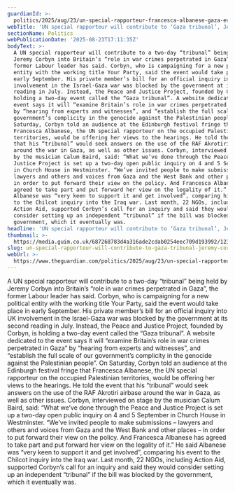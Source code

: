 ```yaml
---
guardianId: >-
  politics/2025/aug/23/un-special-rapporteur-francesca-albanese-gaza-event-jeremy-corbyn
webTitle: 'UN special rapporteur will contribute to ‘Gaza tribunal’, Jeremy Corbyn says'
sectionName: Politics
webPublicationDate: '2025-08-23T17:11:35Z'
bodyText: >-
  A UN special rapporteur will contribute to a two-day “tribunal” being held by
  Jeremy Corbyn into Britain’s “role in war crimes perpetrated in Gaza”, the
  former Labour leader has said. Corbyn, who is campaigning for a new political
  entity with the working title Your Party, said the event would take place in
  early September. His private member’s bill for an official inquiry into UK
  involvement in the Israel-Gaza war was blocked by the government at its second
  reading in July. Instead, the Peace and Justice Project, founded by Corbyn, is
  holding a two-day event called the “Gaza tribunal”. A website dedicated to the
  event says it will “examine Britain’s role in war crimes perpetrated in Gaza”
  by “hearing from experts and witnesses”, and “establish the full scale of our
  government’s complicity in the genocide against the Palestinian people”. On
  Saturday, Corbyn told an audience at the Edinburgh festival fringe that
  Francesca Albanese, the UN special rapporteur on the occupied Palestinian
  territories, would be offering her views to the hearings. He told the event
  that his “tribunal” would seek answers on the use of the RAF Akrotiri airbase
  around the war in Gaza, as well as other issues. Corbyn, interviewed on stage
  by the musician Calum Baird, said: “What we’ve done through the Peace and
  Justice Project is set up a two-day open public inquiry on 4 and 5 September
  in Church House in Westminster. “We’ve invited people to make submissions –
  lawyers and others and voices from Gaza and the West Bank and other places –
  in order to put forward their view on the policy. And Francesca Albanese has
  agreed to take part and put forward her view on the legality of it.” He said
  Albanese was “very keen to support it and get involved”, comparing his event
  to the Chilcot inquiry into the Iraq war. Last month, 22 NGOs, including
  Action Aid, supported Corbyn’s call for an inquiry and said they would
  consider setting up an independent “tribunal” if the bill was blocked by the
  government, which it eventually was.
headline: 'UN special rapporteur will contribute to ‘Gaza tribunal’, Jeremy Corbyn says'
thumbnail: >-
  https://media.guim.co.uk/687268783d4a316ade2cdab0254eec709d193992/1233_302_2523_2019/500.jpg
slug: un-special-rapporteur-will-contribute-to-gaza-tribunal-jeremy-corbyn-says
webUrl: >-
  https://www.theguardian.com/politics/2025/aug/23/un-special-rapporteur-francesca-albanese-gaza-event-jeremy-corbyn
---
```

A UN special rapporteur will contribute to a two-day “tribunal” being held by Jeremy Corbyn into Britain’s “role in war crimes perpetrated in Gaza”, the former Labour leader has said. Corbyn, who is campaigning for a new political entity with the working title Your Party, said the event would take place in early September. His private member’s bill for an official inquiry into UK involvement in the Israel-Gaza war was blocked by the government at its second reading in July. Instead, the Peace and Justice Project, founded by Corbyn, is holding a two-day event called the “Gaza tribunal”. A website dedicated to the event says it will “examine Britain’s role in war crimes perpetrated in Gaza” by “hearing from experts and witnesses”, and “establish the full scale of our government’s complicity in the genocide against the Palestinian people”. On Saturday, Corbyn told an audience at the Edinburgh festival fringe that Francesca Albanese, the UN special rapporteur on the occupied Palestinian territories, would be offering her views to the hearings. He told the event that his “tribunal” would seek answers on the use of the RAF Akrotiri airbase around the war in Gaza, as well as other issues. Corbyn, interviewed on stage by the musician Calum Baird, said: “What we’ve done through the Peace and Justice Project is set up a two-day open public inquiry on 4 and 5 September in Church House in Westminster. “We’ve invited people to make submissions – lawyers and others and voices from Gaza and the West Bank and other places – in order to put forward their view on the policy. And Francesca Albanese has agreed to take part and put forward her view on the legality of it.” He said Albanese was “very keen to support it and get involved”, comparing his event to the Chilcot inquiry into the Iraq war. Last month, 22 NGOs, including Action Aid, supported Corbyn’s call for an inquiry and said they would consider setting up an independent “tribunal” if the bill was blocked by the government, which it eventually was.
